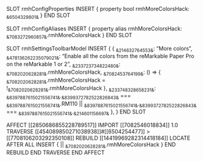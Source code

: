 SLOT rmhConfigProperties
    INSERT {
        property bool rmhMoreColorsHack: ~&6504329801&~
    }
END SLOT

SLOT rmhConfigAliases
    INSERT {
        property alias rmhMoreColorsHack: ~&7083272960857&~.rmhMoreColorsHack
    }
END SLOT

SLOT rmhSettingsToolbarModel
    INSERT {
        {
           ~&214632764553&~: "More colors",
           ~&478136262235079021&~: "Enable all the colors from the reMarkable Paper Pro on the reMarkable 1 or 2",
           ~&233723734822480&~: ~&7082020628281&~.rmhMoreColorsHack,
           ~&7082453764199&~: () => { ~&7082020628281&~.rmhMoreColorsHack = !~&7082020628281&~.rmhMoreColorsHack },
           ~&233748328658231&~: ~&8397887615021556741&~.~&8399372782522826843&~ === ~&8397887615021556741&~.RM110 || ~&8397887615021556741&~.~&8399372782522826843&~ === ~&8397887615021556741&~.~&214601156697&~
        },
    }
END SLOT

AFFECT [[2850686855228789517]] 
IMPORT [[7082546018834]] 1.0
    TRAVERSE [[454089850271038938]]#[[6504254477]] > [[7708106203292350108]]
        REBUILD [[14419969282314418184]]
            LOCATE AFTER ALL INSERT { || ~&7082020628281&~.rmhMoreColorsHack }
        END REBUILD
    END TRAVERSE
END AFFECT




